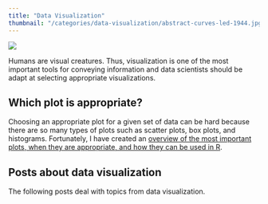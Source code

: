 ```yaml
---
title: "Data Visualization"
thumbnail: "/categories/data-visualization/abstract-curves-led-1944.jpg"
---
```

<img src="abstract-curves-led-1944.jpg">

Humans are visual creatures. Thus, visualization is one of the most important tools for conveying information and data scientists should be adapt at selecting appropriate visualizations. 

## Which plot is appropriate?

Choosing an appropriate plot for a given set of data can be hard because there are so many types of plots such as scatter plots, box plots, and histograms. Fortunately, I have created an [overview of the most important plots, when they are appropriate, and how they can be used in R](/tags/plot/).

## Posts about data visualization

The following posts deal with topics from data visualization.
